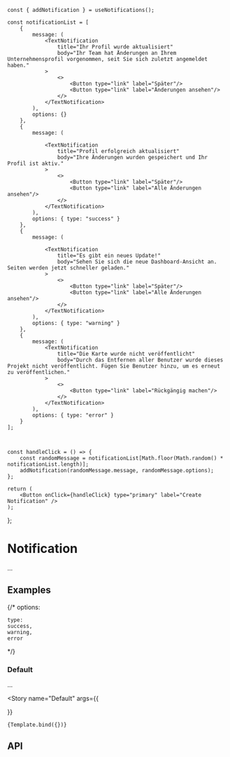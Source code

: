 
	const { addNotification } = useNotifications();

	const notificationList = [
		{
			message: (
				<TextNotification
					title="Ihr Profil wurde aktualisiert"
					body="Ihr Team hat Änderungen an Ihrem Unternehmensprofil vorgenommen, seit Sie sich zuletzt angemeldet haben."
				>
					<>
						<Button type="link" label="Später"/>
						<Button type="link" label="Änderungen ansehen"/>
					</>
				</TextNotification>
			),
			options: {}
		},
		{
			message: (

				<TextNotification
					title="Profil erfolgreich aktualisiert"
					body="Ihre Änderungen wurden gespeichert und Ihr Profil ist aktiv."
				>
					<>
						<Button type="link" label="Später"/>
						<Button type="link" label="Alle Änderungen ansehen"/>
					</>
				</TextNotification>
			),
			options: { type: "success" }
		},
		{
			message: (

				<TextNotification
					title="Es gibt ein neues Update!"
					body="Sehen Sie sich die neue Dashboard-Ansicht an. Seiten werden jetzt schneller geladen."
				>
					<>
						<Button type="link" label="Später"/>
						<Button type="link" label="Alle Änderungen ansehen"/>
					</>
				</TextNotification>
			),
			options: { type: "warning" }
		},
		{
			message: (
				<TextNotification
					title="Die Karte wurde nicht veröffentlicht"
					body="Durch das Entfernen aller Benutzer wurde dieses Projekt nicht veröffentlicht. Fügen Sie Benutzer hinzu, um es erneut zu veröffentlichen."
				>
					<>
						<Button type="link" label="Rückgängig machen"/>
					</>
				</TextNotification>
			),
			options: { type: "error" }
		}
	];

	

	const handleClick = () => {
		const randomMessage = notificationList[Math.floor(Math.random() * notificationList.length)];
		addNotification(randomMessage.message, randomMessage.options);
	};

	return (
		<Button onClick={handleClick} type="primary" label="Create Notification" />
	);
};

<Meta title='Components/Notification' component={Notification} />

# Notification

...

## Examples

{/* 
	options:

	type:
	success,
	warning,
	error
*/}

### Default

...

<Story
	name="Default"
	args={{

}}
>
	{Template.bind({})}
</Story>

## API

<ArgsTable of={Notification} />
